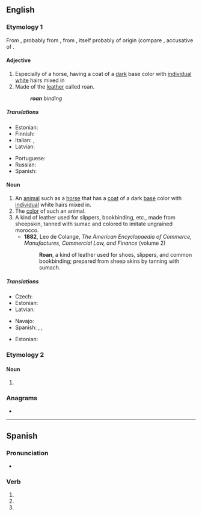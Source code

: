 {{also|Roan}}
==English==

===Etymology 1===
From {{der|en|frm|roan}}, probably from {{der|en|es|roano}}, from {{der|en|osp|raudano}}, itself probably of {{etyl|gem|en}} origin (compare {{cog|got|𐍂𐌰𐌿𐌳𐌰𐌽}}, accusative of {{m|got|𐍂𐌰𐌿𐌸𐍃||red}}.

====Adjective====
{{en-adj|-}}

# Especially of a horse, having a coat of a [[dark]] base color with [[individual]] [[white]] hairs mixed in
# Made of the [[leather]] called roan.
#: '''''roan''' binding''

=====Translations=====
{{trans-top|having a coat of a dark base color with individual white hairs mixed in}}
* Estonian: {{t|et|kimmel}}
* Finnish: {{t+|fi|päistärikkö}}
* Italian: {{t|it|rabicano}}, {{t|it|roano}}
* Latvian: {{t|lv|salns}}
{{trans-mid}}
* Portuguese: {{t+|pt|ruão}}
* Russian: {{t+|ru|чалый}}
* Spanish: {{t|es|roano}}
{{trans-bottom}}

====Noun====
{{en-noun}}

# An [[animal]] such as a [[horse]] that has a [[coat]] of a dark [[base]] color with [[individual]] white hairs mixed in.
# The [[color]] of such an animal.
# A kind of leather used for slippers, bookbinding, etc., made from sheepskin, tanned with sumac and colored to imitate ungrained morocco.
#* '''1882''', Leo de Colange, ''The American Encyclopaedia of Commerce, Manufactures, Commercial Law, and Finance'' (volume 2)
#*: '''Roan''', a kind of leather used for shoes, slippers, and common bookbinding; prepared from sheep skins by tanning with sumach.

=====Translations=====
{{trans-top|animal}}
* Czech: {{t|cs|tisák|m}} {{qualifier|horse}}
* Estonian: {{t|et|kimmel}}
* Latvian: {{t|lv|salnis|m}}
{{trans-mid}}
* Navajo: {{t|nv|łį́į́łbáhí}}
* Spanish: {{t|es|roano|m}}, {{t+|es|rosillo|m}}, {{t|es|sabino|m}}
{{trans-bottom}}

{{trans-top|color}}
* Estonian: {{t|et|kimmel}}
{{trans-mid}}
{{trans-bottom}}

===Etymology 2===

====Noun====
{{en-noun}}

# {{archaic form of|rowan|lang=en||kind of tree}}

===Anagrams===
* {{anagrams|en|a=anor|Arno|Aron|NRAO|Nora|Oran}}

----

==Spanish==

===Pronunciation===
* {{IPA|/ˈro.an/|lang=es}}

===Verb===
{{head|es|verb form}}

# {{es-verb form of|roer|ending=-er|mood=subjunctive|tense=present|number=p|person=2|formal=y}}
# {{es-verb form of|roer|ending=-er|mood=subjunctive|tense=present|number=p|person=3}}
# {{es-verb form of|roer|ending=-er|mood=imperative|number=p|person=2|formal=y|sense=affirmative}}